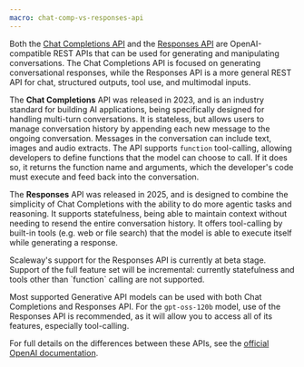 ```yaml
---
macro: chat-comp-vs-responses-api
---
```


Both the [Chat Completions API](https://www.scaleway.com/en/developers/api/generative-apis/#path-chat-completions-create-a-chat-completion) and the [Responses API](https://www.scaleway.com/en/developers/api/generative-apis/#path-responses-beta-create-a-response) are OpenAI-compatible REST APIs that can be used for generating and manipulating conversations. The Chat Completions API is focused on generating conversational responses, while the Responses API is a more general REST API for chat, structured outputs, tool use, and multimodal inputs.

The **Chat Completions** API was released in 2023, and is an industry standard for building AI applications, being specifically designed for handling multi-turn conversations. It is stateless, but allows users to manage conversation history by appending each new message to the ongoing conversation. Messages in the conversation can include text, images and audio extracts. The API supports `function` tool-calling, allowing developers to define functions that the model can choose to call. If it does so, it returns the function name and arguments, which the developer's code must execute and feed back into the conversation.

The **Responses** API was released in 2025, and is designed to combine the simplicity of Chat Completions with the ability to do more agentic tasks and reasoning. It supports statefulness, being able to maintain context without needing to resend the entire conversation history. It offers tool-calling by built-in tools (e.g. web or file search) that the model is able to execute itself while generating a response. 

<Message type="note">
Scaleway's support for the Responses API is currently at beta stage. Support of the full feature set will be incremental: currently statefulness and tools other than `function` calling are not supported. 
</Message>

Most supported Generative API models can be used with both Chat Completions and Responses API. For the `gpt-oss-120b` model, use of the Responses API is recommended, as it will allow you to access all of its features, especially tool-calling.

For full details on the differences between these APIs, see the [official OpenAI documentation](https://platform.openai.com/docs/guides/migrate-to-responses).
